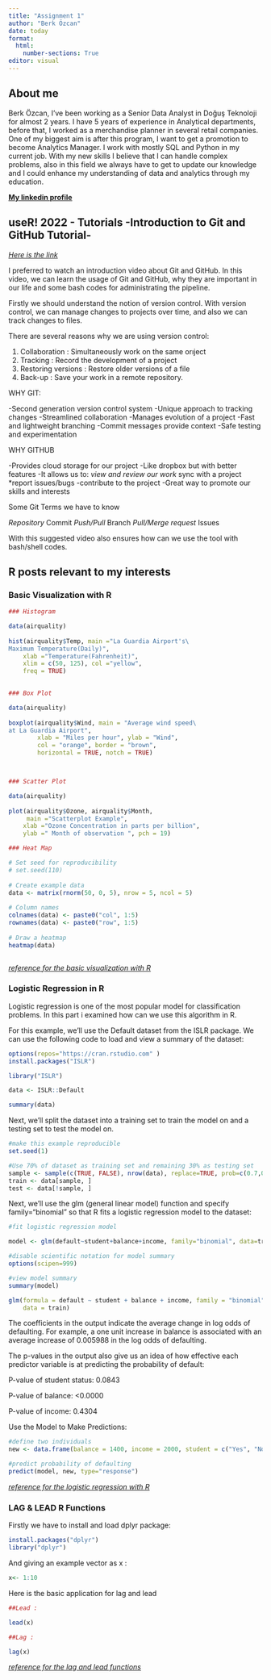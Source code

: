 ```yaml
---
title: "Assignment 1"
author: "Berk Özcan"
date: today
format: 
  html:
    number-sections: True
editor: visual
---
```


## About me

Berk Özcan, I've been working as a Senior Data Analyst in Doğuş Teknoloji for almost 2 years. I have 5 years of experience in Analytical departments, before that, I worked as a merchandise planner in several retail companies. One of my biggest aim is after this program, I want to get a promotion to become Analytics Manager. I work with mostly SQL and Python in my current job. With my new skills I believe that I can handle complex problems, also in this field we always have to get to update our knowledge and I could enhance my understanding of data and analytics through my education.

[**My linkedin profile**](https://www.linkedin.com/in/berk-%C3%B6zcan-b6b19a13b)

## useR! 2022 - Tutorials -Introduction to Git and GitHub Tutorial-

[*Here is the link*](https://www.youtube.com/watch?v=U186T7U08sA&list=PL77T87Q0eoJhQDXzG2Viq3uHf5YyJfw0L&index=5)

I preferred to watch an introduction video about Git and GitHub. In this video, we can learn the usage of Git and GitHub, why they are important in our life and some bash codes for administrating the pipeline.

Firstly we should understand the notion of version control. With version control, we can manage changes to projects over time, and also we can track changes to files.

There are several reasons why we are using version control:

1)  Collaboration : Simultaneously work on the same orıject
2)  Tracking : Record the development of a project
3)  Restoring versions : Restore older versions of a file
4)  Back-up : Save your work in a remote repository.

WHY GIT:

-Second generation version control system -Unique approach to tracking changes -Streamlined collaboration -Manages evolution of a project -Fast and lightweight branching -Commit messages provide context -Safe testing and experimentation

WHY GITHUB

-Provides cloud storage for our project -Like dropbox but with better features -It allows us to: *view and review our work* sync with a project \*report issues/bugs -contribute to the project -Great way to promote our skills and interests

Some Git Terms we have to know

*Repository* Commit *Push/Pull* Branch *Pull/Merge request* Issues

With this suggested video also ensures how can we use the tool with bash/shell codes.

## R posts relevant to my interests

### Basic Visualization with R

```r

### Histogram

data(airquality)
  
hist(airquality$Temp, main ="La Guardia Airport's\
Maximum Temperature(Daily)",
    xlab ="Temperature(Fahrenheit)",
    xlim = c(50, 125), col ="yellow",
    freq = TRUE)
        

### Box Plot

data(airquality)
  
boxplot(airquality$Wind, main = "Average wind speed\
at La Guardia Airport",
        xlab = "Miles per hour", ylab = "Wind",
        col = "orange", border = "brown",
        horizontal = TRUE, notch = TRUE)



### Scatter Plot

data(airquality)
  
plot(airquality$Ozone, airquality$Month,
     main ="Scatterplot Example",
    xlab ="Ozone Concentration in parts per billion",
    ylab =" Month of observation ", pch = 19)

### Heat Map

# Set seed for reproducibility
# set.seed(110)
  
# Create example data
data <- matrix(rnorm(50, 0, 5), nrow = 5, ncol = 5)
  
# Column names
colnames(data) <- paste0("col", 1:5)
rownames(data) <- paste0("row", 1:5)
  
# Draw a heatmap
heatmap(data)     



```

[*reference for the basic visualization with R*](https://www.geeksforgeeks.org/data-visualization-in-r)

### Logistic Regression in R

Logistic regression is one of the most popular model for classification problems. In this part i examined how can we use this algorithm in R.

For this example, we'll use the Default dataset from the ISLR package. We can use the following code to load and view a summary of the dataset:

```r
options(repos="https://cran.rstudio.com" )
install.packages("ISLR")

library("ISLR")

data <- ISLR::Default

summary(data)

```

Next, we'll split the dataset into a training set to train the model on and a testing set to test the model on.

```r

#make this example reproducible
set.seed(1)

#Use 70% of dataset as training set and remaining 30% as testing set
sample <- sample(c(TRUE, FALSE), nrow(data), replace=TRUE, prob=c(0.7,0.3))
train <- data[sample, ]
test <- data[!sample, ]   

```

Next, we'll use the glm (general linear model) function and specify family="binomial" so that R fits a logistic regression model to the dataset:

```r

#fit logistic regression model

model <- glm(default~student+balance+income, family="binomial", data=train)

#disable scientific notation for model summary
options(scipen=999)

#view model summary
summary(model)

glm(formula = default ~ student + balance + income, family = "binomial", 
    data = train)

```

The coefficients in the output indicate the average change in log odds of defaulting. For example, a one unit increase in balance is associated with an average increase of 0.005988 in the log odds of defaulting.

The p-values in the output also give us an idea of how effective each predictor variable is at predicting the probability of default:

P-value of student status: 0.0843

P-value of balance: \<0.0000

P-value of income: 0.4304

Use the Model to Make Predictions:

```r

#define two individuals
new <- data.frame(balance = 1400, income = 2000, student = c("Yes", "No"))

#predict probability of defaulting
predict(model, new, type="response")

```

[*reference for the logistic regression with R*](https://www.statology.org/logistic-regression-in-r/)

### LAG & LEAD R Functions

Firstly we have to install and load dplyr package:

```r

install.packages("dplyr")       
library("dplyr")     

```

And giving an example vector as x :

```r

x<- 1:10

```

Here is the basic application for lag and lead

```r

##Lead :

lead(x)

##Lag :

lag(x)

```

[*reference for the lag and lead functions*](https://statisticsglobe.com/r-lead-lag-functions-dplyr-package)
